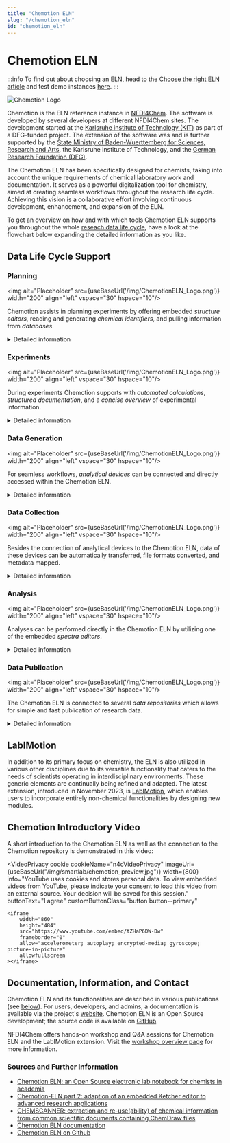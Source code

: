 ```yaml
---
title: "Chemotion ELN"
slug: "/chemotion_eln"
id: "chemotion_eln"
---
```



# Chemotion ELN

:::info
To find out about choosing an ELN, head to the [Choose the right ELN
article](docs/choose_eln) and test demo instances [here](https://demo.chemotion.scc.kit.edu/).
:::

![Chemotion Logo](/img/ChemotionELN_Logo.png)

Chemotion is the ELN reference instance in [NFDI4Chem](https://www.nfdi4chem.de/). The software is developed by several developers at different NFDI4Chem sites. The development started at the [Karlsruhe institute of Technology (KIT)](https://www.kit.edu/) as part of a DFG-funded project. The extension of the software was and is further supported by the [State Ministry of Baden-Wuerttemberg for Sciences, Research and Arts](https://mwk.baden-wuerttemberg.de/), the Karlsruhe Institute of Technology, and the [German Research Foundation (DFG)](https://www.dfg.de/).

The Chemotion ELN has been specifically designed for chemists, taking into account the unique requirements of chemical laboratory work and documentation. It serves as a powerful digitalization tool for chemistry, aimed at creating seamless workflows throughout the research life cycle. Achieving this vision is a collaborative effort involving continuous development, enhancement, and expansion of the ELN.

To get an overview on how and with which tools Chemotion ELN supports you throughout the whole [reseach data life cycle](docs/data_life_cycle), have a look at the flowchart below expanding the detailed information as you like.

## Data Life Cycle Support

### Planning 

<img alt="Placeholder" src={useBaseUrl('/img/ChemotionELN_Logo.png')} width="200" align="left" vspace="30" hspace="10"/>

Chemotion assists in planning experiments by offering embedded *structure editors*, reading and generating *chemical identifiers*, and pulling information from *databases*.
<details>
  <summary>Detailed information</summary>

  In the Chemotion ELN different entry types can be generated for planning various experimental setups. Generally, all entry types offer the possibility to draw chemical structures directly within the ELN. This is realized by embedded structure editors: *ketcher-rails* and *Ketcher 2* are integrated as default structure editors and furthermore *ChemDraw JS* and *Marvin JS* can be integrated when the needed licences are available.

  All structure editors directly convert the chemical structures into common chemical identifiers such as [*InChI*](https://www.inchi-trust.org/) and [*SMILES*](https://doi.org/10.1021%2Fci00057a005) code and automatically generate a MOL file of the chemical structure. Reversely, chemical structures can be generated in the ELN by importing the codes and files mentioned above and additionally [*CAS numbers*](https://www.cas.org/cas-data/cas-registry).

  The Chemotion ELN directly pulls information from and links entries to databases such as [*PubChem*](https://pubchem.ncbi.nlm.nih.gov/) and [*CAS SciFinder*](https://www.cas.org/solutions/cas-scifinder-discovery-platform/cas-scifinder). Thus, the planning of experiments is facilitated as all relevant information are automatically integrated into the ELN entries.

</details>

### Experiments

<img alt="Placeholder" src={useBaseUrl('/img/ChemotionELN_Logo.png')} width="200" align="left" vspace="30" hspace="10"/>

During experiments Chemotion supports with *automated calculations*, *structured documentation*, and a *concise overview* of experimental information.
<details>
  <summary>Detailed information</summary>

  As relevant information on chemical compounds such as molar mass, density, and purity are stored within the ELN, Chemotion automatically calculates all relevant amounts saving a researcher's time and preventing miscalculations and typos. Furthermore, predefined text snippets and the transfer of reaction information to the description of experiments allow for a fast and facile documentation.

  Due to structured and standardized input fields, the documentation takes place in an uniform and [metadata](docs/metadata)-enriched way. Thus, entries in the Chemotion ELN always give a full but still concise overview on all experimental information facilitating to conduct and document experiments in the laboratory.

</details>

### Data Generation

<img alt="Placeholder" src={useBaseUrl('/img/ChemotionELN_Logo.png')} width="200" align="left" vspace="30" hspace="10"/>

For seamless workflows, *analytical devices* can be connected and directly accessed within the Chemotion ELN.
<details>
  <summary>Detailed information</summary>

  Analytical data are usually already generated and stored fully digital. Oftentimes, a link of these data and the analytical devices to the laboratory notebook and the experiments is missing. Chemotion offers the possibility to connect analytical devices in the laboratory to the ELN via [device integration](https://doi.org/10.1016/j.acax.2019.100007). This not only allows for a connection of the devices to the ELN and experiments but also for a remote device control. Thus, analytical devices can be controlled, measurements started, and the progress of measurements monitored directly within the ELN independent on your location.

</details>

### Data Collection

<img alt="Placeholder" src={useBaseUrl('/img/ChemotionELN_Logo.png')} width="200" align="left" vspace="30" hspace="10"/>

Besides the connection of analytical devices to the Chemotion ELN, data of these devices can be automatically transferred, file formats converted, and metadata mapped.
<details>
  <summary>Detailed information</summary>

  When analytical devices are connected to the Chemotion ELN, data can easily be transferred to the ELN. By using the naming conventions of experimental entries in the ELN for analytical data to be transferred, these will be automatically deposited in the corresponding ELN entry. Thus, analytical data are seamlessly connected to experiments.

  Data of analytical devices might be stored in proprietary file formats depending on the devices used. For compliance with the [FAIR data principles](docs/fair), Chemotion is able to convert such files to the text-based, open source file format *JCAMP-DX*. The conversion is automatically performed after the transfer of data from analytical devices by the Chemotion tool [*ChemConverter*](https://chemotion.net/docs/services/chemconverter) whereupon both the proprietary file format and the converted file format are stored within the ELN.

  Generally, Chemotion supports researchers with their data collection by semi-automated metadata mapping. Here, Chemotion identifies and extracts metadata from analytical data files and writes them into the corresponding, standardized input fields.

</details>

### Analysis

<img alt="Placeholder" src={useBaseUrl('/img/ChemotionELN_Logo.png')} width="200" align="left" vspace="30" hspace="10"/>

Analyses can be performed directly in the Chemotion ELN by utilizing one of the embedded *spectra editors*.
<details>
  <summary>Detailed information</summary>

  After transfer and possible conversion of analytical data, these raw data have to be analyzed. In Chemotion, this can be done seamlessly utilizing one of the embedded spectra editors. [*NMRium*](https://www.nmrium.org/) is an online software for the processing of one- and two-dimensional NMR spectra. Besides the processing of NMR spectra, chemical structures can be connected to the corresponding NMR signals directly within NMRium and thus the software allows for [FAIR](docs/fair) and machine-readable and -actionable analytic data.
  
  Alternatively, spectra can be analyzed using [*ChemSpectra*](https://doi.org/10.1186/s13321-020-00481-0). This software developed within Chemotion enables the processing of various analytical data such as NMR, IR, MS, UV/VIS, GC, HPLC, CV, XRD, and others. Depending on the analytical method, different options for the processing are available in ChemSpectra, i.e., picking peaks, integrating signals, or setting multiplicities.

  After performing analyses, the processed analytical data are stored within the ELN entries together with the raw data and thus are connected directly to the experiments. As the processed data are saved in open file formats, these data are interoperable and can easily be reused.

</details>

### Data Publication

<img alt="Placeholder" src={useBaseUrl('/img/ChemotionELN_Logo.png')} width="200" align="left" vspace="30" hspace="10"/>

The Chemotion ELN is connected to several *data repositories* which allows for simple and fast publication of research data.
<details>
  <summary>Detailed information</summary>

  Chemotion offers a specific functionality that facilitates the [publication of research data](/docs/data_publishing): it supports the transfer of data from a user's ELN account to a research data repository. Currently, the ELN supports the transfer of data to the [*Chemotion Repository*](https://www.chemotion-repository.net/welcome) and to [*RADAR4Chem*](https://radar4chem.radar-service.eu/radar/en/home). With this, reasearch data including semantic metadata can be easily transferred into a repository reducing a researcher's effort and helping to fulfill the requirements of funding agencies. Additionally, Chemotion is connected to other repositories such as [*nmrXiv*](https://nmrxiv.org/)), to ensure best visibility and a user-friendly search of original research data. Continuously, the NFDI4Chem team is working on establishing connections to further repositories, in particular, the repositories supported and recommended by NFDI4Chem.

</details>

## LabIMotion

In addition to its primary focus on chemistry, the ELN is also utilized in various other disciplines due to its versatile functionality that caters to the needs of scientists operating in interdisciplinary environments. These generic elements are continually being refined and adapted. The latest extension, introduced in November 2023, is [LabIMotion](https://www.chemotion.net/docs/labimotion), which enables users to incorporate entirely non-chemical functionalities by designing new modules.

## Chemotion Introductory Video

A short introduction to the Chemotion ELN as well as the connection to the Chemotion repository is demonstrated in this video:

<VideoPrivacy
    cookie
    cookieName="n4cVideoPrivacy"
    imageUrl={useBaseUrl("/img/smartlab/chemotion_preview.jpg")}
    width={800}
    info="YouTube uses cookies and stores personal data. To view embedded videos from YouTube, please indicate your consent to load this video from an external source. Your decision will be saved for this session."
    buttonText="I agree"
    customButtonClass="button button--primary"
>
    <iframe
        width="860"
        height="484"
        src="https://www.youtube.com/embed/tZHaP6DW-Dw"
        frameborder="0"
        allow="accelerometer; autoplay; encrypted-media; gyroscope; picture-in-picture"
        allowfullscreen
    ></iframe>
</VideoPrivacy>

## Documentation, Information, and Contact

Chemotion ELN and its functionalities are described in various publications (see [below](#sources-and-further-information)). For users, developers, and admins, a documentation is available via the project's [website](https://www.chemotion.net/docs). Chemotion ELN is an Open Source development; the source code is available on [GitHub](https://github.com/ComPlat/chemotion_ELN).

NFDI4Chem offers hands-on workshop and Q&A sessions for Chemotion ELN and the LabIMotion extension. Visit the [workshop overview page](https://www.nfdi4chem.de/workshops/) for more information.

### Sources and Further Information

-   [Chemotion ELN: an Open Source electronic lab notebook for chemists in academia](https://doi.org/10.1186/s13321-017-0240-0)
-   [Chemotion-ELN part 2: adaption of an embedded Ketcher editor to advanced research applications](https://doi.org/10.1186/s13321-018-0292-9)
-   [CHEMSCANNER: extraction and re-use(ability) of chemical information from common scientific documents containing ChemDraw files](https://doi.org/10.1186/s13321-019-0400-5)
-   [Chemotion ELN documentation](https://chemotion.net/docs/eln)
-   [Chemotion ELN on Github](https://github.com/ComPlat/chemotion_ELN)
